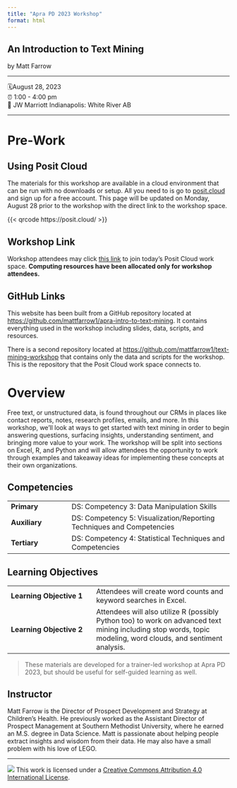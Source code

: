 ```yaml
---
title: "Apra PD 2023 Workshop"
format: html
---
```


## An Introduction to Text Mining

by Matt Farrow

------------------------------------------------------------------------

🗓️August 28, 2023\
⏰ 1:00 - 4:00 pm\
🏨 JW Marriott Indianapolis: White River AB\

------------------------------------------------------------------------

# Pre-Work

## Using Posit Cloud

The materials for this workshop are available in a cloud environment that can be run with no downloads or setup. All you need to is go to [posit.cloud](posit.cloud) and sign up for a free account. This page will be updated on Monday, August 28 prior to the workshop with the direct link to the workshop space.

{{< qrcode https://posit.cloud/ >}}

## Workshop Link

Workshop attendees may click [this link](https://posit.cloud/spaces/402448/join?access_code=fwlAcK_yXIxTkegUsEBSHHINTmR8PtC2tQX8oIly "Text Mining Workshop Link") to join today's Posit Cloud work space. **Computing resources have been allocated only for workshop attendees.**

## GitHub Links

This website has been built from a GitHub repository located at <https://github.com/mattfarrow1/apra-intro-to-text-mining>. It contains everything used in the workshop including slides, data, scripts, and resources.

There is a second repository located at <https://github.com/mattfarrow1/text-mining-workshop> that contains only the data and scripts for the workshop. This is the repository that the Posit Cloud work space connects to.

# Overview

Free text, or unstructured data, is found throughout our CRMs in places like contact reports, notes, research profiles, emails, and more. In this workshop, we'll look at ways to get started with text mining in order to begin answering questions, surfacing insights, understanding sentiment, and bringing more value to your work. The workshop will be split into sections on Excel, R, and Python and will allow attendees the opportunity to work through examples and takeaway ideas for implementing these concepts at their own organizations.

## Competencies

|               |                                                                       |
|--------------------|----------------------------------------------------|
| **Primary**   | DS: Competency 3: Data Manipulation Skills                            |
| **Auxiliary** | DS: Competency 5: Visualization/Reporting Techniques and Competencies |
| **Tertiary**  | DS: Competency 4: Statistical Techniques and Competencies             |

## Learning Objectives

|                          |                                                                                                                                                                |
|----------------------------|--------------------------------------------|
| **Learning Objective 1** | Attendees will create word counts and keyword searches in Excel.                                                                                               |
| **Learning Objective 2** | Attendees will also utilize R (possibly Python too) to work on advanced text mining including stop words, topic modeling, word clouds, and sentiment analysis. |

> These materials are developed for a trainer-led workshop at Apra PD 2023, but should be useful for self-guided learning as well.

## Instructor

Matt Farrow is the Director of Prospect Development and Strategy at Children's Health. He previously worked as the Assistant Director of Prospect Management at Southern Methodist University, where he earned an M.S. degree in Data Science. Matt is passionate about helping people extract insights and wisdom from their data. He may also have a small problem with his love of LEGO.

------------------------------------------------------------------------

![](https://i.creativecommons.org/l/by/4.0/88x31.png) This work is licensed under a [Creative Commons Attribution 4.0 International License](https://creativecommons.org/licenses/by/4.0/).
